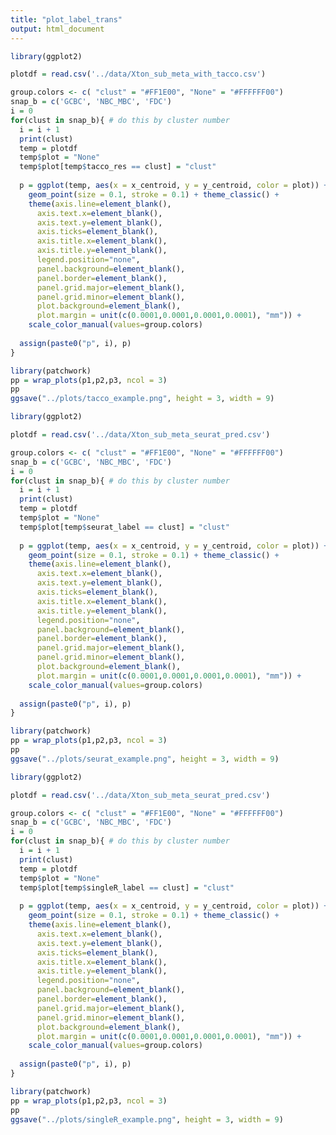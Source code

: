 ```yaml
---
title: "plot_label_trans"
output: html_document
---
```


```r
library(ggplot2)

plotdf = read.csv('../data/Xton_sub_meta_with_tacco.csv')

group.colors <- c( "clust" = "#FF1E00", "None" = "#FFFFFF00")
snap_b = c('GCBC', 'NBC_MBC', 'FDC')
i = 0
for(clust in snap_b){ # do this by cluster number
  i = i + 1
  print(clust)
  temp = plotdf
  temp$plot = "None"
  temp$plot[temp$tacco_res == clust] = "clust"
  
  p = ggplot(temp, aes(x = x_centroid, y = y_centroid, color = plot)) +
    geom_point(size = 0.1, stroke = 0.1) + theme_classic() +
    theme(axis.line=element_blank(),
      axis.text.x=element_blank(),
      axis.text.y=element_blank(),
      axis.ticks=element_blank(),
      axis.title.x=element_blank(),
      axis.title.y=element_blank(),
      legend.position="none",
      panel.background=element_blank(),
      panel.border=element_blank(),
      panel.grid.major=element_blank(),
      panel.grid.minor=element_blank(),
      plot.background=element_blank(),
      plot.margin = unit(c(0.0001,0.0001,0.0001,0.0001), "mm")) +
    scale_color_manual(values=group.colors)
  
  assign(paste0("p", i), p)
}

library(patchwork)
pp = wrap_plots(p1,p2,p3, ncol = 3)
pp
ggsave("../plots/tacco_example.png", height = 3, width = 9)
```




```r
library(ggplot2)

plotdf = read.csv('../data/Xton_sub_meta_seurat_pred.csv')

group.colors <- c( "clust" = "#FF1E00", "None" = "#FFFFFF00")
snap_b = c('GCBC', 'NBC_MBC', 'FDC')
i = 0
for(clust in snap_b){ # do this by cluster number
  i = i + 1
  print(clust)
  temp = plotdf
  temp$plot = "None"
  temp$plot[temp$seurat_label == clust] = "clust"
  
  p = ggplot(temp, aes(x = x_centroid, y = y_centroid, color = plot)) +
    geom_point(size = 0.1, stroke = 0.1) + theme_classic() +
    theme(axis.line=element_blank(),
      axis.text.x=element_blank(),
      axis.text.y=element_blank(),
      axis.ticks=element_blank(),
      axis.title.x=element_blank(),
      axis.title.y=element_blank(),
      legend.position="none",
      panel.background=element_blank(),
      panel.border=element_blank(),
      panel.grid.major=element_blank(),
      panel.grid.minor=element_blank(),
      plot.background=element_blank(),
      plot.margin = unit(c(0.0001,0.0001,0.0001,0.0001), "mm")) +
    scale_color_manual(values=group.colors)
  
  assign(paste0("p", i), p)
}

library(patchwork)
pp = wrap_plots(p1,p2,p3, ncol = 3)
pp
ggsave("../plots/seurat_example.png", height = 3, width = 9)
```



```r
library(ggplot2)

plotdf = read.csv('../data/Xton_sub_meta_seurat_pred.csv')

group.colors <- c( "clust" = "#FF1E00", "None" = "#FFFFFF00")
snap_b = c('GCBC', 'NBC_MBC', 'FDC')
i = 0
for(clust in snap_b){ # do this by cluster number
  i = i + 1
  print(clust)
  temp = plotdf
  temp$plot = "None"
  temp$plot[temp$singleR_label == clust] = "clust"
  
  p = ggplot(temp, aes(x = x_centroid, y = y_centroid, color = plot)) +
    geom_point(size = 0.1, stroke = 0.1) + theme_classic() +
    theme(axis.line=element_blank(),
      axis.text.x=element_blank(),
      axis.text.y=element_blank(),
      axis.ticks=element_blank(),
      axis.title.x=element_blank(),
      axis.title.y=element_blank(),
      legend.position="none",
      panel.background=element_blank(),
      panel.border=element_blank(),
      panel.grid.major=element_blank(),
      panel.grid.minor=element_blank(),
      plot.background=element_blank(),
      plot.margin = unit(c(0.0001,0.0001,0.0001,0.0001), "mm")) +
    scale_color_manual(values=group.colors)
  
  assign(paste0("p", i), p)
}

library(patchwork)
pp = wrap_plots(p1,p2,p3, ncol = 3)
pp
ggsave("../plots/singleR_example.png", height = 3, width = 9)
```



